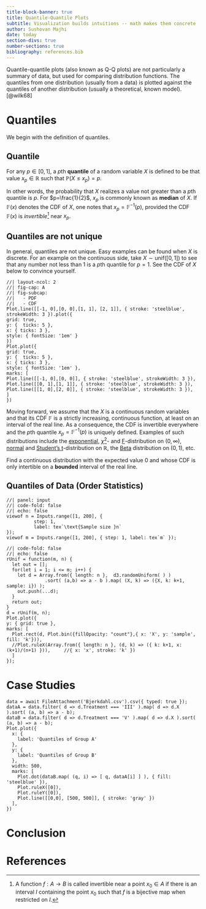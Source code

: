 ```yaml
---
title-block-banner: true
title: Quantile-Quantile Plots
subtitle: Visualization builds intuitions -- math makes them concrete
author: Sushovan Majhi
date: today
section-divs: true
number-sections: true
bibliography: references.bib
---
```

Quantile-quantile plots (also known as Q-Q plots) are not particularly a summary of data, but used for comparing distribution functions. The quantiles from one distribution (usually from a data) is plotted against the quantiles of another 
distribution (usually a theoretical, known model).
[@wilk68]


# Quantiles
We begin with the definition of quantiles.  

::: {#def-quantile}
## Quantile
For any $p\in[0,1]$, a $p$th **quantile** of a random variable $X$ is defined to be that value $x_p\in\mathbb R$ such that $\mathbb P(X\leq x_p)=p$.
:::
In other words, the probability that $X$ realizes a value not greater than a $p$th quantile is $p$. For $p=\frac{1}{2}$, $x_p$ is commonly known as **median** of $X$. If $\mathbb F(x)$ denotes the CDF of $X$, one notes that $x_p=\mathbb F^{-1}(p)$, provided the CDF $\mathbb F(x)$ is *invertible*^[A function $f:A\to B$ is called invertible near a point $x_0\in A$ if there is an interval $I$ containing the point $x_0$ such that $f$ is a bijective map when restricted on $I$.] near $x_p$.

:::{.callout-warning}
## Quantiles are not unique
In general, quantiles are not unique. Easy examples can be found when $X$
is discrete. For an example on the continuous side, take $X\sim\mathrm{unif}([0,1])$ to see that any number not less than $1$ is a $p$th quantile for $p=1$. See 
the CDF of $X$ below to convince yourself.
:::

```ojs
//| layout-ncol: 2
//| fig-cap: A
//| fig-subcap: 
//|   - PDF
//|   - CDF
Plot.line([[-1, 0],[0, 0],[1, 1], [2, 1]], { stroke: 'steelblue', strokeWidth: 3 }).plot({
grid: true,
y: {  ticks: 5 },
x: { ticks: 3 },
style: { fontSize: '1em' }
})
Plot.plot({
grid: true,
y: {  ticks: 5 },
x: { ticks: 3 },
style: { fontSize: '1em' },
marks: [
Plot.line([[-1, 0],[0, 0]], { stroke: 'steelblue', strokeWidth: 3 }),
Plot.line([[0, 1],[1, 1]], { stroke: 'steelblue', strokeWidth: 3 }),
Plot.line([[1, 0],[2, 0]], { stroke: 'steelblue', strokeWidth: 3 }),
]
})
```


Moving forward, we assume that the $X$ is a continuous random variables and that
its CDF $\mathbb F$ is a strictly increasing, continuous function, at least on an interval of the real line. As a consequence, the CDF is invertible everywhere and the $p$th quantile $x_p=\mathbb F^{-1}(p)$ is uniquely defined. Examples of such distributions include the  [exponential](https://en.wikipedia.org/wiki/Exponential_distribution), [$\chi^2$](https://en.wikipedia.org/wiki/Chi-squared_distribution)- and [F](https://en.wikipedia.org/wiki/F-distribution)-distribution on $(0,\infty)$, [normal](https://en.wikipedia.org/wiki/Normal_distribution) and [Student's t](https://en.wikipedia.org/wiki/Student%27s_t-distribution)-distribution on $\mathbb R$, the [Beta](https://en.wikipedia.org/wiki/Beta_distribution) distribution on $(0,1)$, etc. 

:::{#exr-1}
Find a continuous distribution with the expected value $0$ and whose CDF is only intertible on a **bounded** interval of the real line.
:::

## Quantiles of Data (Order Statistics)
```ojs
//| panel: input
//| code-fold: false
//| echo: false
viewof n = Inputs.range([1, 200], { 
          step: 1, 
          label: tex`\text{Sample size }n` 
});
viewof m = Inputs.range([1, 200], { step: 1, label: tex`m` });
```

```ojs
//| code-fold: false
//| echo: false
rUnif = function(m, n) {
  let out = [];
  for(let i = 1; i <= m; i++) {
    let d = Array.from({ length: n },  d3.randomUniform( ) )
              .sort( (a,b) => a - b ).map( (X, k) => ({X, k: k+1, sample: i}) );
    out.push(...d);
  }
  return out;
}
d = rUnif(m, n);
Plot.plot({
y: { grid: true },
marks: [
  Plot.rect(d, Plot.bin({fillOpacity: "count"},{ x: 'X', y: 'sample', fill: 'k'})),
  //Plot.ruleX(Array.from({ length: n }, (d, k) => ({ k: k+1, x: (k+1)/(n+1) })),     //{ x: 'x', stroke: 'k' })
  ]
});
```



# Case Studies
```ojs
data = await FileAttachment('Bjerkdahl.csv').csv({ typed: true });
dataA = data.filter( d => d.Treatment === 'III' ).map( d => d.X ).sort( (a, b) => a - b);
dataB = data.filter( d => d.Treatment === 'V' ).map( d => d.X ).sort( (a, b) => a - b);
Plot.plot({
  x: {
    label: 'Quantiles of Group A'
  },
  y: {
    label: 'Quantiles of Group B'
  },
  width: 500,
  marks: [
    Plot.dot(dataB.map( (q, i) => [ q, dataA[i] ] ), { fill: 'steelblue' }),
    Plot.ruleX([0]),
    Plot.ruleY([0]),
    Plot.line([[0,0], [500, 500]], { stroke: 'gray' })
  ], 
})
```


# Conclusion

# References
:::{#refs}
:::

